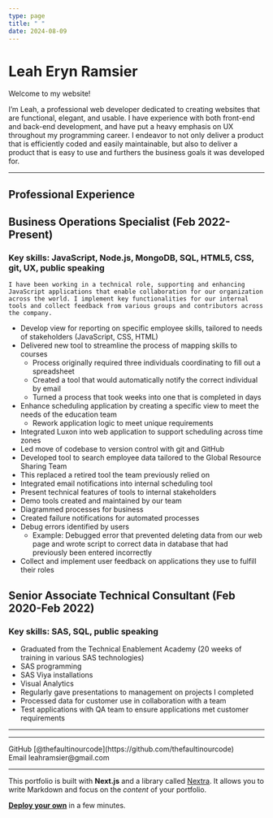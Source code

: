 ```yaml
---
type: page
title: " "
date: 2024-08-09
---
```


# Leah Eryn Ramsier

Welcome to my website! 

I’m Leah, a professional web developer dedicated to creating websites that are functional, elegant, and usable. I have experience with both front-end and back-end development, and have put a heavy emphasis on UX throughout my programming career. I endeavor to not only deliver a product that is efficiently coded and easily maintainable, but also to deliver a product that is easy to use and furthers the business goals it was developed for. 

---
## Professional Experience

## Business Operations Specialist (Feb 2022-Present)
### Key skills: JavaScript, Node.js, MongoDB, SQL, HTML5, CSS, git, UX, public speaking

	I have been working in a technical role, supporting and enhancing JavaScript applications that enable collaboration for our organization across the world. I implement key functionalities for our internal tools and collect feedback from various groups and contributors across the company. 

- Develop view for reporting on specific employee skills, tailored to needs of stakeholders (JavaScript, CSS, HTML)
-	Delivered new tool to streamline the process of mapping skills to courses
	  - Process originally required three individuals coordinating to fill out a spreadsheet
    -	Created a tool that would automatically notify the correct individual by email
    - Turned a process that took weeks into one that is completed in days
- Enhance scheduling application by creating a specific view to meet the needs of the education team
    - Rework application logic to meet unique requirements
-	Integrated Luxon into web application to support scheduling across time zones
- Led move of codebase to version control with git and GitHub
-	Developed tool to search employee data tailored to the Global Resource Sharing Team
  -	This replaced a retired tool the team previously relied on
-	Integrated email notifications into internal scheduling tool
-	Present technical features of tools to internal stakeholders
-	Demo tools created and maintained by our team
-	Diagrammed processes for business 
-	Created failure notifications for automated processes
-	Debug errors identified by users
    -	Example: Debugged error that prevented deleting data from our web page and wrote script to correct data in database that had previously been entered incorrectly
-	Collect and implement user feedback on applications they use to fulfill their roles 

## Senior Associate Technical Consultant (Feb 2020-Feb 2022)
### Key skills: SAS, SQL, public speaking

-	Graduated from the Technical Enablement Academy (20 weeks of training in various SAS technologies)
  -	SAS programming
  -	SAS Viya installations
  -	Visual Analytics
  -	Regularly gave presentations to management on projects I completed
-	Processed data for customer use in collaboration with a team
-	Test applications with QA team to ensure applications met customer requirements


---



---
<div>
  GitHub [@thefaultinourcode](https://github.com/thefaultinourcode)
  <br />
  Email leahramsier@gmail.com
</div>

---

This portfolio is built with **Next.js** and a library called [Nextra](https://nextra.vercel.app/). It allows you to write Markdown and focus on the _content_ of your portfolio.

[**Deploy your own**](https://vercel.com/new/clone?repository-url=https://github.com/vercel/next.js/tree/canary/examples/blog&project-name=portfolio&repository-name=portfolio) in a few minutes.
